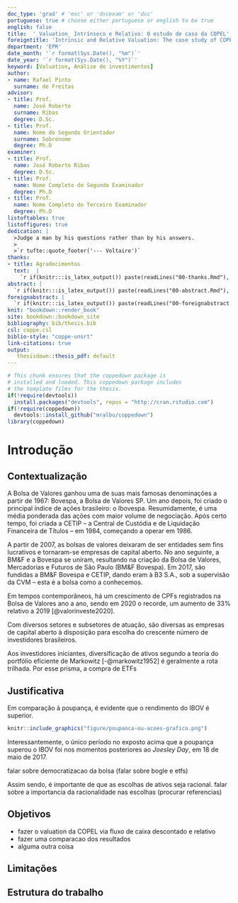 ```yaml
---
doc_type: 'grad' # 'msc' or 'dscexam' or 'dsc'
portuguese: true # choose either portuguese or english to be true
english: false 
title:  '_Valuation_ Intrínseco e Relativo: O estudo de caso da COPEL'
foreigntitle: 'Intrinsic and Relative Valuation: The case study of COPEL'
department: 'EPR'
date_month: '`r format(Sys.Date(), "%m")`'
date_year: '`r format(Sys.Date(), "%Y")`'
keyword: [Valuation, Análise de investimentos]
author:
- name: Rafael Pinto
  surname: de Freitas
advisor:
- title: Prof.
  name: José Roberto
  surname: Ribas
  degree: D.Sc.
- title: Prof.
  name: Nome do Segundo Orientador
  surname: Sobrenome
  degree: Ph.D
examiner:
- title: Prof.
  name: José Roberto Ribas
  degree: D.Sc.
- title: Prof.
  name: Nome Completo do Segundo Examinador
  degree: Ph.D
- title: Prof.
  name: Nome Completo do Terceiro Examinador
  degree: Ph.D
listoftables: true
listoffigures: true
dedication: |
  >Judge a man by his questions rather than by his answers.
  >
  >`r tufte::quote_footer('--- Voltaire')`
thanks:
- title: Agradecimentos
  text:  |
    `r if(knitr:::is_latex_output()) paste(readLines("00-thanks.Rmd"), collapse = '\n  ')`
abstract: |
  `r if(knitr:::is_latex_output()) paste(readLines("00-abstract.Rmd"), collapse = '\n  ')`
foreignabstract: |
  `r if(knitr:::is_latex_output()) paste(readLines("00-foreignabstract.Rmd"), collapse = '\n  ')`
knit: "bookdown::render_book"
site: bookdown::bookdown_site
bibliography: bib/thesis.bib
csl: coppe.csl
biblio-style: "coppe-unsrt"
link-citations: true
output: 
   thesisdown::thesis_pdf: default
---
```


<!--
Above is the YAML (YAML Ain't Markup Language) header that includes a lot of metadata used to produce the document.  Be careful with spacing in this header!

If you'd prefer to not include a Dedication, for example, simply delete the section entirely, or silence (add #) them. 

If you have other LaTeX packages you would like to include, delete the # before header-includes and list the packages after hyphens on new lines.

If you'd like to include a comment that won't be produced in your resulting file enclose it in a block like this.

If you receive a duplicate label error after knitting, make sure to delete the index.Rmd file and then knit again.
-->

```r
# This chunk ensures that the coppedown package is
# installed and loaded. This coppedown package includes
# the template files for the thesis.
if(!require(devtools))
  install.packages("devtools", repos = "http://cran.rstudio.com")
if(!require(coppedown))
  devtools::install_github("mralbu/coppedown")
library(coppedown)
```

<!-- On ordering the chapter files:
There are two options:
1. Name your chapter files in the order in which you want them to appear (e.g., 01-Inro, 02-Data, 03-Conclusions). 
2. Otherwise, you can specify the order in which they appear in the _bookdown.yml (for PDF only).

Do not include 00(two-hyphens)prelim.Rmd and 00-abstract.Rmd in the YAML file--they are handled in the YAML above differently for the PDF version.
-->

<!-- The {.unnumbered} option here means that the introduction will be "Chapter 0." You can also use {-} for no numbers
on chapters.
-->

# Introdução

## Contextualização

A Bolsa de Valores ganhou uma de suas mais famosas denominações a partir de 1967: Bovespa, a Bolsa de Valores SP. Um ano depois, foi criado o principal índice de ações brasileiro: o Ibovespa. Resumidamente, é uma média ponderada das ações com maior volume de negociação. Após certo tempo, foi criada a CETIP – a Central de Custódia e de Liquidação Financeira de Títulos – em 1984, começando a operar em 1986.

A partir de 2007, as bolsas de valores deixaram de ser entidades sem fins lucrativos e tornaram-se empresas de capital aberto. No ano seguinte, a BM&F e a Bovespa se uniram, resultando na criação da Bolsa de Valores, Mercadorias e Futuros de São Paulo (BM&F Bovespa). Em 2017, são fundidas a BM&F Bovespa e CETIP, dando eram à B3 S.A., sob a supervisão da CVM – esta é a bolsa como a conhecemos.

Em tempos contemporâneos, há um crescimento de CPFs registrados na Bolsa de Valores ano a ano, sendo em 2020 o recorde, um aumento de 33% relativo a 2019 [@valorinveste2020].

Com diversos setores e subsetores de atuação, são diversas as empresas de capital aberto à disposição para escolha do crescente número de investidores brasileiros. 

Aos investidores iniciantes, diversificação de ativos segundo a teoria do portfólio eficiente de Markowitz [-@markowitz1952] é geralmente a rota trilhada. Por esse prisma, a compra de ETFs

## Justificativa

Em comparação à poupança, é evidente que o rendimento do IBOV é superior.

```r
knitr::include_graphics("figure/poupanca-ou-acoes-grafico.png")
```

Interessantemente, o único período no exposto acima que a poupança superou o IBOV foi nos momentos posteriores ao _Joesley Day_, em 18 de maio de 2017.

falar sobre democratizacao da bolsa (falar sobre bogle e etfs)

Assim sendo, é importante de que as escolhas de ativos seja racional. 
falar sobre a importancia da racionalidade nas escolhas (procurar referencias)

## Objetivos

- fazer o valuation da COPEL via fluxo de caixa descontado e relativo
- fazer uma comparacao dos resultados
- alguma outra coisa

## Limitações

## Estrutura do trabalho
